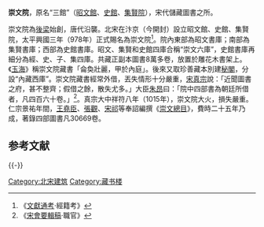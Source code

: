 '''崇文院'''，原名“三館”（[[昭文館|昭文館]]、[[史館|史館]]、[[集賢院|集賢院]]），宋代儲藏圖書之所。

崇文院為[[後梁_(南朝)|後梁]]始創，唐代沿襲。北宋在汴京（今開封）設立昭文館、史館、集賢院，太平興國三年（978年）正式賜名為崇文院<ref>《[[文獻通考|文獻通考]]·經籍考》</ref>。院內東部為昭文書庫；南部為集賢書庫；西部為史館書庫。昭文、集賢和史館四庫合稱“崇文六庫”，史館書庫再細分為經、史、子、集四庫。共藏正副本圖書8萬多卷，放置於雕花木書架上。《[[玉海|玉海]]》稱崇文院藏書「侖奐壯麗，甲於內庭」。後來又取珍善藏本別建[[秘閣|秘閣]]，分設“內藏西庫”。崇文院藏書經常外借，丟失情形十分嚴重，[[宋真宗|宋真宗]]說：「近聞圖書之府，甚不整齊；假借之餘，散失尤多。」大臣[[朱昂|朱昂]]曰：「院中四部書為朝廷所借者，凡四百六十卷。」<ref>《[[宋會要輯稿|宋會要輯稿]]·職官》</ref>。真宗大中祥符八年（1015年），崇文院大火，損失嚴重。仁宗景祐年間，[[王堯臣|王堯臣]]、[[張觀|張觀]]、[[宋祁|宋祁]]等奉詔編撰《[[崇文總目|崇文總目]]》，費時二十五年乃成，著錄四部圖書凡30669卷。

==参考文献==
{{Reflist}}

{{-}}
{{宋代館閣}}
{{宋代修史制度}}
[[Category:北宋建筑|Category:北宋建筑]]
[[Category:藏书楼|Category:藏书楼]]